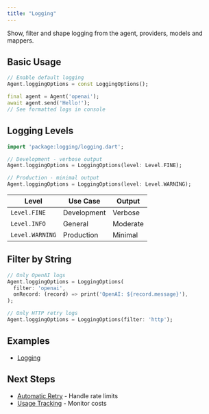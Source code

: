 ```yaml
---
title: "Logging"
---
```


Show, filter and shape logging from the agent, providers, models and mappers.

## Basic Usage

```dart
// Enable default logging
Agent.loggingOptions = const LoggingOptions();

final agent = Agent('openai');
await agent.send('Hello!');
// See formatted logs in console
```

## Logging Levels

```dart
import 'package:logging/logging.dart';

// Development - verbose output
Agent.loggingOptions = LoggingOptions(level: Level.FINE);

// Production - minimal output  
Agent.loggingOptions = LoggingOptions(level: Level.WARNING);
```

| Level           | Use Case    | Output   |
| --------------- | ----------- | -------- |
| `Level.FINE`    | Development | Verbose  |
| `Level.INFO`    | General     | Moderate |
| `Level.WARNING` | Production  | Minimal  |

## Filter by String

```dart
// Only OpenAI logs
Agent.loggingOptions = LoggingOptions(
  filter: 'openai',
  onRecord: (record) => print('OpenAI: ${record.message}'),
);

// Only HTTP retry logs
Agent.loggingOptions = LoggingOptions(filter: 'http');
```

## Examples

- [Logging](https://github.com/csells/dartantic_ai/blob/main/packages/dartantic_ai/example/bin/logging.dart)

## Next Steps

- [Automatic Retry](/automatic-retry) - Handle rate limits
- [Usage Tracking](/usage-tracking) - Monitor costs
